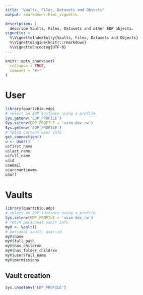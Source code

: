 ```yaml
---
title: "Vaults, Files, Datasets and Objects"
output: rmarkdown::html_vignette

description: |
  describe Vaults, Files, Datasets and other EDP objects.
vignette: >
  %\VignetteIndexEntry{Vaults, Files, Datasets and Objects}
  %\VignetteEngine{knitr::rmarkdown}
  %\VignetteEncoding{UTF-8}
---
```


```r
knitr::opts_chunk$set(
  collapse = TRUE,
  comment = "#>"
)
```

# User

```r
library(quartzbio.edp)
# select an EDP instance using a profile
Sys.getenv('EDP_PROFILE')
Sys.setenv(EDP_PROFILE = 'vsim-dev_rw')
Sys.getenv('EDP_PROFILE')
# fetch current user info
get_connection()
u <- User()
u$first_name
u$last_name
u$full_name
u$id
u$email
u$account$name
u$url

```


# Vaults

```r
library(quartzbio.edp)
# select an EDP instance using a profile
Sys.setenv(EDP_PROFILE = 'vsim-dev_rw')
# fetch personnal vault info
myV <- Vault()
# personal vault: user-id
myV$name
myV$full_path 
myV$has_children  
myV$has_folder_children
myV$user$full_name
myV$permissions
```

## Vault creation




```r
Sys.unsetenv('EDP_PROFILE')
```




